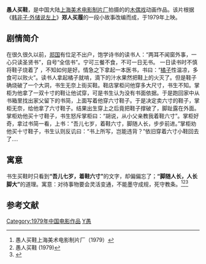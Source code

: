{{Infobox Film
| name               = 愚人买鞋
| image              = 
| caption            = 
| director           = [[方润南|方润南]]、[[尤磊|尤磊]]
| executive_producer =
| producer           = 
| writer             = [[方盼|方盼]]
| narrator           = 
| starring           = 
| music              = [[上影交响乐团|上影交响乐团]]
| cinematography     = 
| editing            = 
| studio             = [[上海美术电影制片厂|上海美术电影制片厂]]
| distributor        = 
| released           = 1979年
| runtime            = 约10[[分钟|分钟]]
| country            = {{中國大陸電影產地}}
| language           = [[汉语|汉语]]（[[普通话|普通话]]）
| budget             = 
| gross              =
| preceded_by        = 
| followed_by        = 
| cn_name            = 
| hk_name            = 
| tw_name            = 
}}
'''愚人买鞋'''，是中国大陆[[上海美术电影制片厂|上海美术电影制片厂]]拍摄的的[[木偶戏|木偶戏]]动画作品。该片根据《[[s:韩非子/外储说左上|韩非子·外储说左上]]》'''郑人买履'''的一段小故事改编而成，于1979年上映。

==剧情简介==
在很久很久以前，[[郑国|郑国]]有位足不出户，饱学诗书的读书人：“两耳不闻窗外事，一心只读圣贤书”，自号“全信书”。宁可三餐不食，不可一日无书。 一日读书时不慎将鞋子烧着了 ，不知如何是好。情急之下拿起一本医书，书曰：“[[橘子|橘子]]性温凉，多食可以败火”。读书人拿起橘子就啃，滴下的汁水果然把鞋上的火灭了。但是鞋子确烧破了一个大洞，书生无奈上街买鞋。鞋店掌柜问他穿多大尺寸，书生不知。掌柜为他拿了一双十寸的鞋让他试穿，可是书生认为没有书面依据。于是跑回家中从书箱里找出家父留下的书简，上面写着他穿六寸鞋子。于是决定卖六寸的鞋子，掌柜无奈，给他拿了六寸鞋子。结果出生穿上之后竟把鞋子撑破了，脚趾露在外面。掌柜劝他买十寸鞋子，书生怒斥掌柜曰：“胡说，从小父亲教我着鞋六寸”。掌柜好奇，拿过书简一看，上书：“吾儿七岁，着鞋六寸，脚随人长，步步前进。”掌柜劝他买十寸鞋子，书生认则反讥曰：“书上所写，岂能违背？”依旧穿着六寸小鞋回去了....

==寓意==
书生买鞋时只看到'''“吾儿七岁，着鞋六寸”'''的文字，却偏偏忘了；'''“脚随人长，人长脚大”'''的道理。寓意：对待事物要会灵活变通，不能墨守成规，死守教条。<ref>[http://my.tv.sohu.com/us/63106440/33313790.shtml ] {{Wayback|url=http://my.tv.sohu.com/us/63106440/33313790.shtml |date=20140602200852 }}愚人买鞋上海美术电影制片厂（1979）</ref><ref>[http://movie.douban.com/subject/1849336/ ] {{Wayback|url=http://movie.douban.com/subject/1849336/ |date=20140605052609 }}愚人买鞋 (1979)</ref><ref>{{Cite web |url=http://shtong.gov.cn/node2/node2245/node4509/node15254/node16601/node63937/userobject1ai11630.html |title=专业志 >> 上海电影志 >> 第三编影片 >> 第三章美术片 >> 第二节 木偶片 |accessdate=2014-06-07 |archive-date=2014-06-05 |archive-url=https://web.archive.org/web/20140605053805/http://shtong.gov.cn/node2/node2245/node4509/node15254/node16601/node63937/userobject1ai11630.html |dead-url=no }}</ref>

== 参考文献 ==
{{reflist}}
{{上海美术电影制片厂1970年代作品}}
[[Category:1979年中国电影作品|Category:1979年中国电影作品]]
[[Category:上海美术电影制片厂作品|Y愚]]